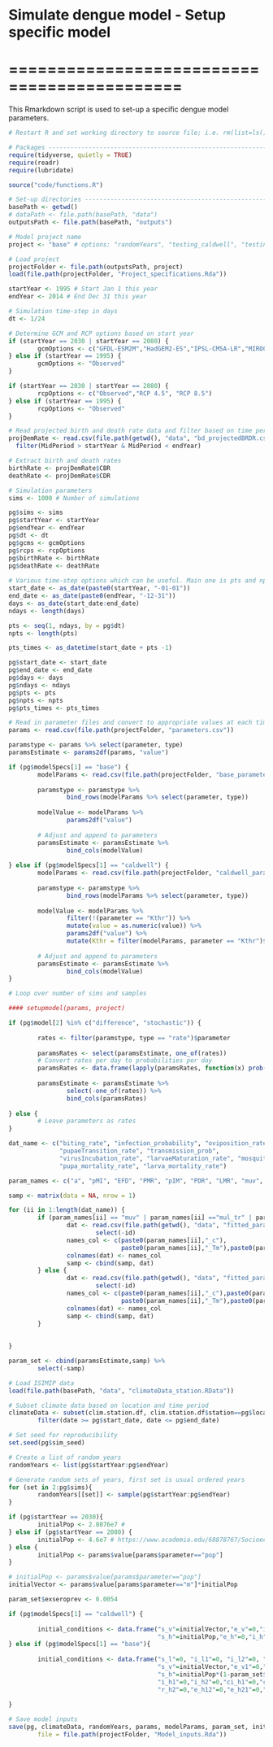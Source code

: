 # Simulate dengue model - Setup specific model
# ============================================

This Rmarkdown script is used to set-up a specific dengue model parameters. 

```{r Setup}
# Restart R and set working directory to source file; i.e. rm(list=ls()) 

# Packages ----------------------------------------------------------------
require(tidyverse, quietly = TRUE)
require(readr)
require(lubridate)

source("code/functions.R")

# Set-up directories ------------------------------------------------------
basePath <- getwd()
# dataPath <- file.path(basePath, "data")
outputsPath <- file.path(basePath, "outputs")

```

```{r Specify and load project}

# Model project name
project <- "base" # options: "randomYears", "testing_caldwell", "testing_base"

# Load project
projectFolder <- file.path(outputsPath, project)
load(file.path(projectFolder, "Project_specifications.Rda"))

```

```{r user inputs}
startYear <- 1995 # Start Jan 1 this year
endYear <- 2014 # End Dec 31 this year

# Simulation time-step in days
dt <- 1/24

# Determine GCM and RCP options based on start year
if (startYear == 2030 | startYear == 2080) {
        gcmOptions <- c("GFDL-ESM2M","HadGEM2-ES","IPSL-CM5A-LR","MIROC5")
} else if (startYear == 1995) {
        gcmOptions <- "Observed"
}

if (startYear == 2030 | startYear == 2080) {
        rcpOptions <- c("Observed","RCP 4.5", "RCP 8.5")
} else if (startYear == 1995) {
        rcpOptions <- "Observed"
}

# Read projected birth and death rate data and filter based on time period
projDemRate <- read.csv(file.path(getwd(), "data", "bd_projectedBRDR.csv")) %>%
  filter(MidPeriod > startYear & MidPeriod < endYear)

# Extract birth and death rates
birthRate <- projDemRate$CBR
deathRate <- projDemRate$CDR

# Simulation parameters
sims <- 1000 # Number of simulations

pg$sims <- sims
pg$startYear <- startYear
pg$endYear <- endYear
pg$dt <- dt 
pg$gcms <- gcmOptions
pg$rcps <- rcpOptions
pg$birthRate <- birthRate
pg$deathRate <- deathRate
  
# Various time-step options which can be useful. Main one is pts and npts.
start_date <- as_date(paste0(startYear, "-01-01"))
end_date <- as_date(paste0(endYear, "-12-31"))
days <- as_date(start_date:end_date)
ndays <- length(days)

pts <- seq(1, ndays, by = pg$dt)
npts <- length(pts)

pts_times <- as_datetime(start_date + pts -1)

pg$start_date <- start_date
pg$end_date <- end_date
pg$days <- days
pg$ndays <- ndays
pg$pts <- pts
pg$npts <- npts
pg$pts_times <- pts_times

```




```{r Set-up parameters}

# Read in parameter files and convert to appropriate values at each time point
params <- read.csv(file.path(projectFolder, "parameters.csv"))

paramstype <- params %>% select(parameter, type)
paramsEstimate <- params2df(params, "value") 

if (pg$modelSpecs[1] == "base") {
        modelParams <- read.csv(file.path(projectFolder, "base_parameters.csv"))
        
        paramstype <- paramstype %>%
                bind_rows(modelParams %>% select(parameter, type))
        
        modelValue <- modelParams %>%
                params2df("value")
        
        # Adjust and append to parameters
        paramsEstimate <- paramsEstimate %>%
                bind_cols(modelValue)
        
} else if (pg$modelSpecs[1] == "caldwell") {
        modelParams <- read.csv(file.path(projectFolder, "caldwell_parameters.csv")) 
        
        paramstype <- paramstype %>%
                bind_rows(modelParams %>% select(parameter, type))
        
        modelValue <- modelParams %>%
                filter(!(parameter == "Kthr")) %>%
                mutate(value = as.numeric(value)) %>%
                params2df("value") %>%
                mutate(Kthr = filter(modelParams, parameter == "Kthr")$value)
        
        # Adjust and append to parameters
        paramsEstimate <- paramsEstimate %>%
                bind_cols(modelValue)  
}

# Loop over number of sims and samples

#### setupmodel(params, project)

if (pg$model[2] %in% c("difference", "stochastic")) {
        
        rates <- filter(paramstype, type == "rate")$parameter
        
        paramsRates <- select(paramsEstimate, one_of(rates))
        # Convert rates per day to probabilities per day
        paramsRates <- data.frame(lapply(paramsRates, function(x) prob(x, pg$dt)))
        
        paramsEstimate <- paramsEstimate %>%
                select(-one_of(rates)) %>%
                bind_cols(paramsRates)
        
} else {
        # Leave parameters as rates       
}

dat_name <- c("biting_rate", "infection_probability", "oviposition_rate",
              "pupaeTransition_rate", "transmission_prob", 
              "virusIncubation_rate", "larvaeMaturation_rate", "mosquito_mortality_rate",
              "pupa_mortality_rate", "larva_mortality_rate")

param_names <- c("a", "pMI", "EFD", "PMR", "pIM", "PDR", "LMR", "muv", "mup_tr", "mul_tr")

samp <- matrix(data = NA, nrow = 1)

for (ii in 1:length(dat_name)) {
        if (param_names[ii] == "muv" | param_names[ii] =="mul_tr" | param_names[ii] =="mup_tr"){
                dat <- read.csv(file.path(getwd(), "data", "fitted_parameters", paste0(dat_name[ii],"_sets.csv")),nrows=1) %>%
                        select(-id)
                names_col <- c(paste0(param_names[ii],"_c"),
                               paste0(param_names[ii],"_Tm"),paste0(param_names[ii],"_T0"))
                colnames(dat) <- names_col
                samp <- cbind(samp, dat)
        } else {
                dat <- read.csv(file.path(getwd(), "data", "fitted_parameters", paste0(dat_name[ii],"_sets.csv")),nrows=1) %>%
                        select(-id)
                names_col <- c(paste0(param_names[ii],"_c"),paste0(param_names[ii],"_m"),
                               paste0(param_names[ii],"_Tm"),paste0(param_names[ii],"_T0"))
                colnames(dat) <- names_col
                samp <- cbind(samp, dat)
        }
        
        
}

param_set <- cbind(paramsEstimate,samp) %>%
        select(-samp)

```

```{r Load data }
# Load ISIMIP data
load(file.path(basePath, "data", "climateData_station.RData"))

# Subset climate data based on location and time period
climateData <- subset(clim.station.df, clim.station.df$station==pg$location) %>%
        filter(date >= pg$start_date, date <= pg$end_date)

# Set seed for reproducibility
set.seed(pg$sim_seed)

# Create a list of random years
randomYears <- list(pg$startYear:pg$endYear)

# Generate random sets of years, first set is usual ordered years
for (set in 2:pg$sims){
        randomYears[[set]] <- sample(pg$startYear:pg$endYear)
}

```

```{r Initial populations for calibration}

if (pg$startYear == 2030){
        initialPop <- 2.8076e7 # 
} else if (pg$startYear == 2080) {
        initialPop <- 4.6e7 # https://www.academia.edu/68878767/Socioeconomic_Pathways_and_Regional_Distribution_of_the_Worlds_101_Largest_Cities
} else {
        initialPop <- params$value[params$parameter=="pop"]
}

# initialPop <- params$value[params$parameter=="pop"] 
initialVector <- params$value[params$parameter=="m"]*initialPop

param_set$exseroprev <- 0.0054

if (pg$modelSpecs[1] == "caldwell") {
        
        initial_conditions <- data.frame("s_v"=initialVector,"e_v"=0,"i_v"=0,
                                         "s_h"=initialPop,"e_h"=0,"i_h"=10,"r"=0)
} else if (pg$modelSpecs[1] == "base"){
        
        initial_conditions <- data.frame("s_l"=0, "i_l1"=0, "i_l2"=0, "s_p"=0, "i_p1"=0, "i_p2"=0,
                                         "s_v"=initialVector,"e_v1"=0,"e_v2"=0,"i_v1"=0,"i_v2"=0,
                                         "s_h"=initialPop*(1-param_set$exseroprev),"e_h1"=0,"e_h2"=0,
                                         "i_h1"=0,"i_h2"=0,"ci_h1"=0,"ci_h2"=0,"r_h1"=0,
                                         "r_h2"=0,"e_h12"=0,"e_h21"=0,"i_h12"=0,"i_h21"=0,"r"=initialPop*param_set$exseroprev)
        
}

```


```{r Save model inputs}
# Save model inputs 
save(pg, climateData, randomYears, params, modelParams, param_set, initial_conditions, 
        file = file.path(projectFolder, "Model_inputs.Rda"))
```

